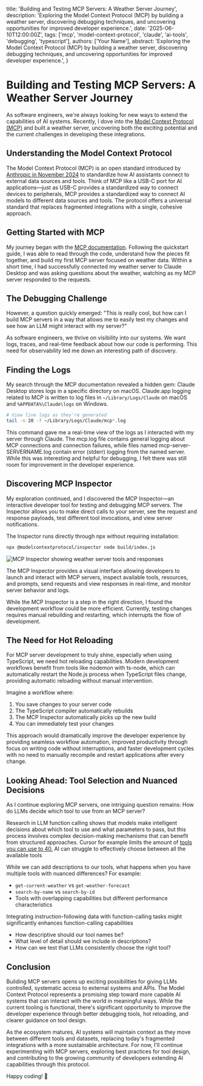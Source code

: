   title: 'Building and Testing MCP Servers: A Weather Server Journey',
  description: 'Exploring the Model Context Protocol (MCP) by building a weather server, discovering debugging techniques, and uncovering opportunities for improved developer experience.',
  date: '2025-06-10T12:00:00Z',
  tags: ['mcp', 'model-context-protocol', 'claude', 'ai-tools', 'debugging', 'typescript'],
  authors: ['Your Name'],
  abstract: 'Exploring the Model Context Protocol (MCP) by building a weather server, discovering debugging techniques, and uncovering opportunities for improved developer experience.',
}


# Building and Testing MCP Servers: A Weather Server Journey

As software engineers, we're always looking for new ways to extend the capabilities of AI systems. Recently, I dove into the [Model Context Protocol (MCP)](https://modelcontextprotocol.io) and built a weather server, uncovering both the exciting potential and the current challenges in developing these integrations.

## Understanding the Model Context Protocol

The Model Context Protocol (MCP) is an open standard introduced by [Anthropic in November 2024](https://www.anthropic.com/news/model-context-protocol) to standardize how AI assistants connect to external data sources and tools. Think of MCP like a USB-C port for AI applications—just as USB-C provides a standardized way to connect devices to peripherals, MCP provides a standardized way to connect AI models to different data sources and tools.  The protocol offers a universal standard that replaces fragmented integrations with a single, cohesive approach.

## Getting Started with MCP

My journey began with the [MCP documentation](https://modelcontextprotocol.io/quickstart/server). Following the quickstart guide, I was able to read through the code, understand how the pieces fit together, and build my first MCP server focused on weather data.  Within a short time, I had successfully connected my weather server to Claude Desktop and was asking questions about the weather, watching as my MCP server responded to the requests.

## The Debugging Challenge

However, a question quickly emerged: "This is really cool, but how can I build MCP servers in a way that allows me to easily test my changes and see how an LLM might interact with my server?"

As software engineers, we thrive on visibility into our systems. We want logs, traces, and real-time feedback about how our code is performing. This need for observability led me down an interesting path of discovery.

## Finding the Logs

My search through the MCP documentation revealed a hidden gem: Claude Desktop stores logs in a specific directory on macOS. Claude.app logging related to MCP is written to log files in `~/Library/Logs/Claude` on macOS and `%APPDATA%\Claude\logs` on Windows.

```bash title="View live MCP logs"
# View live logs as they're generated
tail -n 20 -f ~/Library/Logs/Claude/mcp*.log
```

This command gave me a real-time view of the logs as I interacted with my server through Claude. The mcp.log file contains general logging about MCP connections and connection failures, while files named mcp-server-SERVERNAME.log contain error (stderr) logging from the named server. While this was interesting and helpful for debugging, I felt there was still room for improvement in the developer experience.

## Discovering MCP Inspector

My exploration continued, and I discovered the MCP Inspector—an interactive developer tool for testing and debugging MCP servers. The Inspector allows you to make direct calls to your server, see the request and response payloads, test different tool invocations, and view server notifications.

The Inspector runs directly through npx without requiring installation:

```bash title="Run MCP Inspector"
npx @modelcontextprotocol/inspector node build/index.js
```
<Image 
  src="/mcp-weather-inspector-pic-2025-06-10.png" 
  alt="MCP Inspector showing weather server tools and responses"
  width={800}
  height={600}
  className="rounded-lg shadow-lg"
/>

The MCP Inspector provides a visual interface allowing developers to launch and interact with MCP servers, inspect available tools, resources, and prompts, send requests and view responses in real-time, and monitor server behavior and logs.

While the MCP Inspector is a step in the right direction, I found the development workflow could be more efficient. Currently, testing changes requires manual rebuilding and restarting, which interrupts the flow of development.

## The Need for Hot Reloading

For MCP server development to truly shine, especially when using TypeScript, we need hot reloading capabilities. Modern development workflows benefit from tools like nodemon with ts-node, which can automatically restart the Node.js process when TypeScript files change, providing automatic reloading without manual intervention.

Imagine a workflow where:

1. You save changes to your server code
2. The TypeScript compiler automatically rebuilds
3. The MCP Inspector automatically picks up the new build
4. You can immediately test your changes

This approach would dramatically improve the developer experience by providing seamless workflow automation, improved productivity through focus on writing code without interruptions, and faster development cycles with no need to manually recompile and restart applications after every change.

## Looking Ahead: Tool Selection and Nuanced Decisions

As I continue exploring MCP servers, one intriguing question remains: How do LLMs decide which tool to use from an MCP server?

Research in LLM function calling shows that models make intelligent decisions about which tool to use and what parameters to pass, but this process involves complex decision-making mechanisms that can benefit from structured approaches. Cursor for example limits the amount of [tools you can use to 40.](https://docs.cursor.com/context/model-context-protocol#mcp-resources) AI can struggle to effectively choose between all the available tools

While we can add descriptions to our tools, what happens when you have multiple tools with nuanced differences? For example:
- `get-current-weather` vs `get-weather-forecast`
- `search-by-name` vs `search-by-id`
- Tools with overlapping capabilities but different performance characteristics

Integrating instruction-following data with function-calling tasks might significantly enhances function-calling capabilities

- How descriptive should our tool names be?
- What level of detail should we include in descriptions?
- How can we test that LLMs consistently choose the right tool?

## Conclusion

Building MCP servers opens up exciting possibilities for giving LLMs controlled, systematic access to external systems and APIs. The Model Context Protocol represents a promising step toward more capable AI systems that can interact with the world in meaningful ways. While the current tooling is functional, there's significant opportunity to improve the developer experience through better debugging tools, hot reloading, and clearer guidance on tool design.

As the ecosystem matures, AI systems will maintain context as they move between different tools and datasets, replacing today's fragmented integrations with a more sustainable architecture. For now, I'll continue experimenting with MCP servers, exploring best practices for tool design, and contributing to the growing community of developers extending AI capabilities through this protocol.

Happy coding! 🚀
